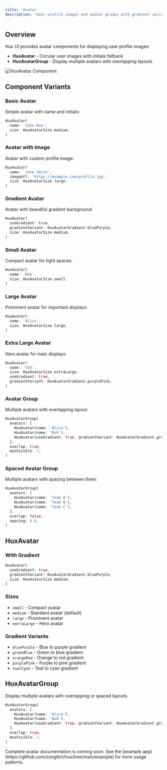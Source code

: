 ```yaml
---
title: 'Avatar'
description: 'User profile images and avatar groups with gradient variants'
---
```


## Overview

Hux UI provides avatar components for displaying user profile images:

- **HuxAvatar** - Circular user images with initials fallback
- **HuxAvatarGroup** - Display multiple avatars with overlapping layouts

![HuxAvatar Component](/images/hux-avatar.png)

## Component Variants

### Basic Avatar
Simple avatar with name and initials:
```dart
HuxAvatar(
  name: 'John Doe',
  size: HuxAvatarSize.medium,
)
```

### Avatar with Image
Avatar with custom profile image:
```dart
HuxAvatar(
  name: 'Jane Smith',
  imageUrl: 'https://example.com/profile.jpg',
  size: HuxAvatarSize.large,
)
```

### Gradient Avatar
Avatar with beautiful gradient background:
```dart
HuxAvatar(
  useGradient: true,
  gradientVariant: HuxAvatarGradient.bluePurple,
  size: HuxAvatarSize.medium,
)
```

### Small Avatar
Compact avatar for tight spaces:
```dart
HuxAvatar(
  name: 'Bob',
  size: HuxAvatarSize.small,
)
```

### Large Avatar
Prominent avatar for important displays:
```dart
HuxAvatar(
  name: 'Alice',
  size: HuxAvatarSize.large,
)
```

### Extra Large Avatar
Hero avatar for main displays:
```dart
HuxAvatar(
  name: 'CEO',
  size: HuxAvatarSize.extraLarge,
  useGradient: true,
  gradientVariant: HuxAvatarGradient.purplePink,
)
```

### Avatar Group
Multiple avatars with overlapping layout:
```dart
HuxAvatarGroup(
  avatars: [
    HuxAvatar(name: 'Alice'),
    HuxAvatar(name: 'Bob'),
    HuxAvatar(useGradient: true, gradientVariant: HuxAvatarGradient.greenBlue),
  ],
  overlap: true,
  maxVisible: 3,
)
```

### Spaced Avatar Group
Multiple avatars with spacing between them:
```dart
HuxAvatarGroup(
  avatars: [
    HuxAvatar(name: 'Team A'),
    HuxAvatar(name: 'Team B'),
    HuxAvatar(name: 'Team C'),
  ],
  overlap: false,
  spacing: 8.0,
)
```

## HuxAvatar

### With Gradient

```dart
HuxAvatar(
  useGradient: true,
  gradientVariant: HuxAvatarGradient.bluePurple,
  size: HuxAvatarSize.medium,
)
```

### Sizes

- `small` - Compact avatar
- `medium` - Standard avatar (default)
- `large` - Prominent avatar
- `extraLarge` - Hero avatar

### Gradient Variants

- `bluePurple` - Blue to purple gradient
- `greenBlue` - Green to blue gradient
- `orangeRed` - Orange to red gradient
- `purplePink` - Purple to pink gradient
- `tealCyan` - Teal to cyan gradient

## HuxAvatarGroup

Display multiple avatars with overlapping or spaced layouts.

```dart
HuxAvatarGroup(
  avatars: [
    HuxAvatar(name: 'Alice'),
    HuxAvatar(name: 'Bob'),
    HuxAvatar(useGradient: true, gradientVariant: HuxAvatarGradient.greenBlue),
  ],
  overlap: true,
  maxVisible: 3,
)
```

<Note>
  Complete avatar documentation is coming soon. See the [example app](https://github.com/zoeglbrt/hux/tree/main/example) for more usage patterns.
</Note>
